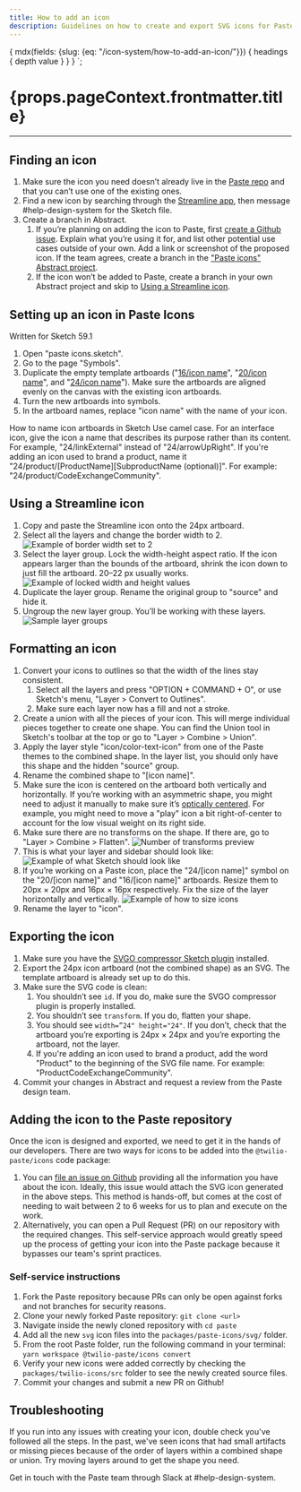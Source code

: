 ```yaml
---
title: How to add an icon
description: Guidelines on how to create and export SVG icons for Paste.
---
```



  {
    mdx(fields: {slug: {eq: "/icon-system/how-to-add-an-icon/"}}) {
      headings {
        depth
        value
      }
    }
  }
`;

<contentwrapper>
<TableOfContents headings={props.data.mdx.headings} />
<content>
<h1>{props.pageContext.frontmatter.title}</h1>

---

## Finding an icon

1. Make sure the icon you need doesn’t already live in the [Paste repo](https://twilio-labs.github.io/paste/?path=/story/overview-icons--list)
   and that you can’t use one of the existing ones.
2. Find a new icon by searching through the [Streamline app](https://app.streamlineicons.com/streamline-regular),
   then message #help-design-system for the Sketch file.
3. Create a branch in Abstract.
   1. If you’re planning on adding the icon to Paste, first [create a Github issue](https://github.com/twilio-labs/paste/issues).
      Explain what you’re using it for, and list other potential use cases outside of your own.
      Add a link or screenshot of the proposed icon. If the team agrees, create a branch in
      the ["Paste icons" Abstract project](https://share.goabstract.com/0bdb9ae0-d1da-4021-80d3-338683d27b42).
   2. If the icon won’t be added to Paste, create a branch in your own Abstract project
      and skip to [Using a Streamline icon](/icon-system/how-to-add-an-icon#using-a-streamline-icon).

## Setting up an icon in Paste Icons
Written for Sketch 59.1

1. Open "paste icons.sketch".
2. Go to the page "Symbols".
3. Duplicate the empty template artboards ("[16/icon name](https://share.goabstract.com/26080d38-a95a-46b1-a0ad-aa4ddba4abb3)",
   "[20/icon name](https://share.goabstract.com/96294d4e-50cc-4c7e-9cb9-b82a045fe970)", and "[24/icon name](https://share.goabstract.com/f51d0d18-67ce-4c02-8c44-5f8d390863d7)").
   Make sure the artboards are aligned evenly on the canvas with the existing icon artboards.
4. Turn the new artboards into symbols.
5. In the artboard names, replace "icon name" with the name of your icon.


<Callout>
   <CalloutTitle>How to name icon artboards in Sketch</CalloutTitle>
   <CalloutText>
     Use camel case. For an interface icon, give the icon a name that describes its 
     purpose rather than its content. For example, "24/linkExternal" instead of 
     "24/arrowUpRight". If you're adding an icon used to brand a product, name it 
     "24/product/[ProductName][SubproductName (optional)]". For example: 
     "24/product/CodeExchangeCommunity".
   </CalloutText>
</Callout>


## Using a Streamline icon

1. Copy and paste the Streamline icon onto the 24px artboard.
2. Select all the layers and change the border width to 2.
   ![Example of border width set to 2](../../assets/images/icon-guide/using-streamline-icons-1.png)
3. Select the layer group. Lock the width-height aspect ratio. If the icon appears
   larger than the bounds of the artboard, shrink the icon down to just fill the
   artboard. 20–22 px usually works.
   ![Example of locked width and height values](../../assets/images/icon-guide/using-streamline-icons-2.png)
4. Duplicate the layer group. Rename the original group to "source" and hide it.
5. Ungroup the new layer group. You’ll be working with these layers.
   ![Sample layer groups](../../assets/images/icon-guide/using-streamline-icons-3.png)

## Formatting an icon

1. Convert your icons to outlines so that the width of the lines stay consistent.
   1. Select all the layers and press "OPTION + COMMAND + O", or use Sketch's menu, "Layer > Convert to Outlines".
   2. Make sure each layer now has a fill and not a stroke.
2. Create a union with all the pieces of your icon. This will merge individual pieces
   together to create one shape. You can find the Union tool in Sketch's toolbar at the
   top or go to "Layer > Combine > Union".
3. Apply the layer style "icon/color-text-icon" from one of the Paste themes to the
   combined shape. In the layer list, you should only have this shape and the hidden
   "source" group.
4. Rename the combined shape to "[icon name]".
5. Make sure the icon is centered on the artboard both vertically and horizontally.
   If you’re working with an asymmetric shape, you might need to adjust it manually to make
   sure it’s [optically centered](https://blog.marvelapp.com/optical-adjustment-logic-vs-designers/).
   For example, you might need to move a "play" icon a bit
   right-of-center to account for the low visual weight on its right side.
6. Make sure there are no transforms on the shape. If there are, go to "Layer > Combine > Flatten".
   ![Number of transforms preview](../../assets/images/icon-guide/formatting-an-icon-1.png)
7. This is what your layer and sidebar should look like:
   ![Example of what Sketch should look like](../../assets/images/icon-guide/formatting-an-icon-2.png)
8. If you’re working on a Paste icon, place the "24/[icon name]" symbol on the
   "20/[icon name]" and "16/[icon name]" artboards. Resize them to 20px × 20px and
   16px × 16px respectively. Fix the size of the layer horizontally and vertically.
   ![Example of how to size icons](../../assets/images/icon-guide/formatting-an-icon-3.png)
9. Rename the layer to "icon".

## Exporting the icon

1. Make sure you have the [SVGO compressor Sketch plugin](https://www.sketch.com/extensions/plugins/svgo-compressor/) installed.
2. Export the 24px icon artboard (not the combined shape) as an SVG. The template artboard
   is already set up to do this.
3. Make sure the SVG code is clean:
   1. You shouldn’t see `id`. If you do, make sure the SVGO compressor plugin is properly installed.
   2. You shouldn’t see `transform`. If you do, flatten your shape.
   3. You should see `width=”24" height="24"`. If you don’t, check that the artboard you’re
      exporting is 24px × 24px and you’re exporting the artboard, not the layer.
   4. If you're adding an icon used to brand a product, add the word "Product" to the 
      beginning of the SVG file name. For example: "ProductCodeExchangeCommunity".
4. Commit your changes in Abstract and request a review from the Paste design team.

## Adding the icon to the Paste repository

Once the icon is designed and exported, we need to get it in the hands of our developers.
There are two ways for icons to be added into the `@twilio-paste/icons` code package:

1. You can [file an issue on Github](https://github.com/twilio-labs/paste/issues) providing all the
   information you have about the icon. Ideally, this issue would attach the SVG icon generated in
   the above steps. This method is hands-off, but comes at the cost of needing to wait between 2 to 6 weeks
   for us to plan and execute on the work.
2. Alternatively, you can open a Pull Request (PR) on our repository with the required changes.
   This self-service approach would greatly speed up the process of getting your icon into the Paste package
   because it bypasses our team's sprint practices.

### Self-service instructions

1. Fork the Paste repository because PRs can only be open against forks and not branches for security reasons.
2. Clone your newly forked Paste repository: `git clone <url>`
3. Navigate inside the newly cloned repository with `cd paste`
4. Add all the new `svg` icon files into the `packages/paste-icons/svg/` folder.
5. From the root Paste folder, run the following command in your terminal: `yarn workspace @twilio-paste/icons convert`
6. Verify your new icons were added correctly by checking the `packages/twilio-icons/src` folder to see the newly created source files.
7. Commit your changes and submit a new PR on Github!


## Troubleshooting

If you run into any issues with creating your icon, double check you've followed
all the steps. In the past, we've seen icons that had small artifacts or
missing pieces because of the order of layers within a combined shape
or union. Try moving layers around to get the shape you need.

Get in touch with the Paste team through Slack at #help-design-system.

</content>

</contentwrapper>
